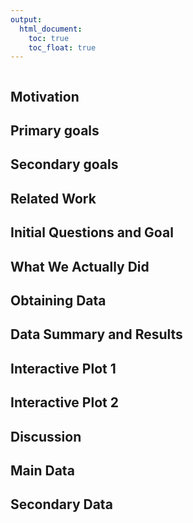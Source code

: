 ```yaml
---
output: 
  html_document:
    toc: true
    toc_float: true
---
```


```r

```

## Motivation

## Primary goals

## Secondary goals

## Related Work

## Initial Questions and Goal

## What We Actually Did

## Obtaining Data

## Data Summary and Results

## Interactive Plot 1

## Interactive Plot 2

## Discussion

## Main Data

## Secondary Data

 